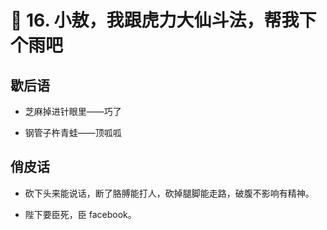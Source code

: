# 🐒 16. 小敖，我跟虎力大仙斗法，帮我下个雨吧

## 歇后语

- 芝麻掉进针眼里——巧了

-  钢管子杵青蛙——顶呱呱

## 俏皮话

- 砍下头来能说话，断了胳膊能打人，砍掉腿脚能走路，破腹不影响有精神。

- 陛下要臣死，臣 facebook。
